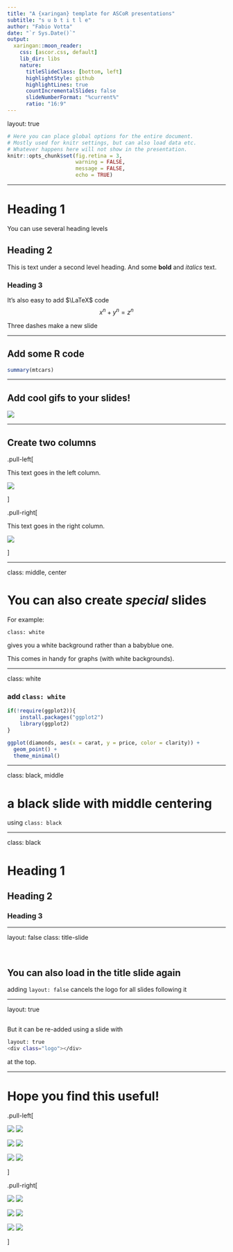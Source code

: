 ```yaml
---
title: "A {xaringan} template for ASCoR presentations"
subtitle: "s u b t i t l e"
author: "Fabio Votta"
date: "`r Sys.Date()`"
output:
  xaringan::moon_reader:
    css: [ascor.css, default]
    lib_dir: libs
    nature:
      titleSlideClass: [bottom, left]
      highlightStyle: github
      highlightLines: true
      countIncrementalSlides: false       
      slideNumberFormat: "%current%"
      ratio: "16:9"
---
```


layout: true
    
<div class="logo"></div> 


```r
# Here you can place global options for the entire document.
# Mostly used for knitr settings, but can also load data etc.
# Whatever happens here will not show in the presentation.
knitr::opts_chunk$set(fig.retina = 3, 
                      warning = FALSE, 
                      message = FALSE,
                      echo = TRUE)
```

---


# Heading 1

You can use several heading levels

## Heading 2

This is text under a second level heading. And some **bold** and  _italics_ text.

### Heading 3

It's also easy to add $\LaTeX$ code
$$x^n + y^n = z^n $$

Three dashes make a new slide

---

## Add some R code

```r
summary(mtcars)
```

---

## Add cool gifs to your slides!


![](https://s4.gifyu.com/images/ezgif-4-d64ba87b438c.gif)

---

## Create two columns

.pull-left[

This text goes in the left column.

![](https://s4.gifyu.com/images/ezgif-4-d64ba87b438c.gif)

]

.pull-right[

This text goes in the right column.

![](https://s4.gifyu.com/images/ezgif-4-d64ba87b438c.gif)


]



---

class: middle, center

# You can also create *special* slides


For example:

`class: white`

gives you a white background rather than a babyblue one. 

This comes in handy for graphs (with white backgrounds).

---

class: white

### add `class: white`

```r
if(!require(ggplot2)){
    install.packages("ggplot2")
    library(ggplot2)
}
```



```r
ggplot(diamonds, aes(x = carat, y = price, color = clarity)) +
  geom_point() +
  theme_minimal() 

```


---

class: black, middle

# a black slide with middle centering

using `class: black`


---

class: black

# Heading 1

## Heading 2

### Heading 3

---

layout: false
class: title-slide

<br>

## You can also load in the title slide again

adding `layout: false` cancels the logo for all slides following it

---

layout: true
<div class="logo"></div> 

<!-- Re-add logo by adding a blank slide with this content -->
---

But it can be re-added  using a slide with 

```bash
layout: true
<div class="logo"></div> 
```

at the top.

---

# Hope you find this useful!


.pull-left[

![](https://media.tenor.com/images/abf1057f2d6774fa38997e8987f18949/tenor.gif)
![](https://media.tenor.com/images/abf1057f2d6774fa38997e8987f18949/tenor.gif)

![](https://media.tenor.com/images/abf1057f2d6774fa38997e8987f18949/tenor.gif)
![](https://media.tenor.com/images/abf1057f2d6774fa38997e8987f18949/tenor.gif)

![](https://media.tenor.com/images/abf1057f2d6774fa38997e8987f18949/tenor.gif)
![](https://media.tenor.com/images/abf1057f2d6774fa38997e8987f18949/tenor.gif)


]

.pull-right[

![](https://media.tenor.com/images/abf1057f2d6774fa38997e8987f18949/tenor.gif)
![](https://media.tenor.com/images/abf1057f2d6774fa38997e8987f18949/tenor.gif)

![](https://media.tenor.com/images/abf1057f2d6774fa38997e8987f18949/tenor.gif)
![](https://media.tenor.com/images/abf1057f2d6774fa38997e8987f18949/tenor.gif)

![](https://media.tenor.com/images/abf1057f2d6774fa38997e8987f18949/tenor.gif)
![](https://media.tenor.com/images/abf1057f2d6774fa38997e8987f18949/tenor.gif)


]



